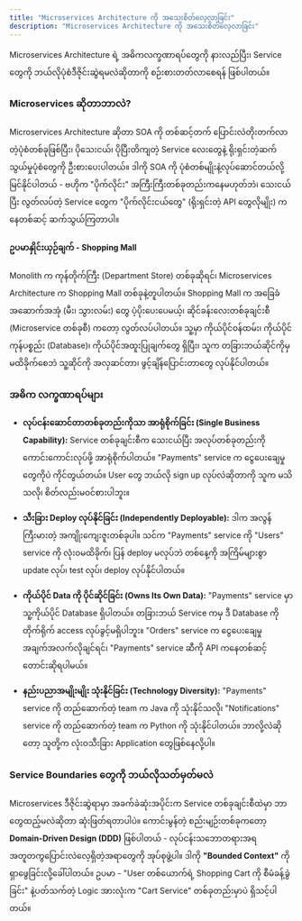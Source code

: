 ```yaml
---
title: "Microservices Architecture ကို အသေးစိတ်လေ့လာခြင်း"
description: "Microservices Architecture ကို အသေးစိတ်လေ့လာခြင်း"
---
```



<Aside title="ရည်ရွယ်ချက်">
  Microservices Architecture ရဲ့ အဓိကလက္ခဏာရပ်တွေကို နားလည်ပြီး၊ Service တွေကို ဘယ်လိုပုံစံဒီဇိုင်းဆွဲရမလဲဆိုတာကို စဉ်းစားတတ်လာစေရန် ဖြစ်ပါတယ်။
</Aside>

### Microservices ဆိုတာဘာလဲ?
Microservices Architecture ဆိုတာ SOA ကို တစ်ဆင့်တက် ပြောင်းလဲတိုးတက်လာတဲ့ပုံစံတစ်ခုဖြစ်ပြီး၊ ပိုသေးငယ်၊ ပိုပြီးတိကျတဲ့ Service လေးတွေနဲ့ ရိုးရှင်းတဲ့ဆက်သွယ်မှုပုံစံတွေကို ဦးစားပေးပါတယ်။ ဒါကို SOA ကို ပုံစံတစ်မျိုးနဲ့လုပ်ဆောင်တယ်လို့ မြင်နိုင်ပါတယ် - ဗဟိုက "ပိုက်လိုင်း" အကြီးကြီးတစ်ခုတည်းကနေမဟုတ်ဘဲ၊ သေးငယ်ပြီး လွတ်လပ်တဲ့ Service တွေက "ပိုက်လိုင်းငယ်တွေ" (ရိုးရှင်းတဲ့ API တွေလိုမျိုး) ကနေတစ်ဆင့် ဆက်သွယ်ကြတာပါ။

#### ဥပမာနှိုင်းယှဉ်ချက် - Shopping Mall
Monolith က ကုန်တိုက်ကြီး (Department Store) တစ်ခုဆိုရင်၊ Microservices Architecture က Shopping Mall တစ်ခုနဲ့တူပါတယ်။ Shopping Mall က အခြေခံအဆောက်အအုံ (မီး၊ သွားလမ်း) တွေ ပံ့ပိုးပေးပေမယ့်၊ ဆိုင်ခန်းလေးတစ်ခုချင်းစီ (Microservice တစ်ခုစီ) ကတော့ လွတ်လပ်ပါတယ်။ သူ့မှာ ကိုယ်ပိုင်ဝန်ထမ်း၊ ကိုယ်ပိုင်ကုန်ပစ္စည်း (Database)၊ ကိုယ်ပိုင်အထူးပြုချက်တွေ ရှိပြီး၊ သူက တခြားဘယ်ဆိုင်ကိုမှ မထိခိုက်စေဘဲ သူ့ဆိုင်ကို အလှဆင်တာ၊ ဖွင့်ချိန်ပြောင်းတာတွေ လုပ်နိုင်ပါတယ်။

<ContentImage src={microservice} alt="Microservices" />

### အဓိက လက္ခဏာရပ်များ

-   **လုပ်ငန်းဆောင်တာတစ်ခုတည်းကိုသာ အာရုံစိုက်ခြင်း (Single Business Capability):** Service တစ်ခုချင်းစီက သေးငယ်ပြီး အလုပ်တစ်ခုတည်းကို ကောင်းကောင်းလုပ်ဖို့ အာရုံစိုက်ပါတယ်။ "Payments" service က ငွေပေးချေမှုတွေကိုပဲ ကိုင်တွယ်တယ်။ User တွေ ဘယ်လို sign up လုပ်လဲဆိုတာကို သူက မသိသလို၊ စိတ်လည်းမဝင်စားပါဘူး။

-   **သီးခြား Deploy လုပ်နိုင်ခြင်း (Independently Deployable):** ဒါက အလွန်ကြီးမားတဲ့ အကျိုးကျေးဇူးတစ်ခုပါ။ သင်က "Payments" service ကို "Users" service ကို လုံးဝမထိခိုက်၊ ပြန် deploy မလုပ်ဘဲ တစ်နေ့ကို အကြိမ်များစွာ update လုပ်၊ test လုပ်၊ deploy လုပ်နိုင်ပါတယ်။

-   **ကိုယ်ပိုင် Data ကို ပိုင်ဆိုင်ခြင်း (Owns Its Own Data):** "Payments" service မှာ သူ့ကိုယ်ပိုင် Database ရှိပါတယ်။ တခြားဘယ် Service ကမှ ဒီ Database ကို တိုက်ရိုက် access လုပ်ခွင့်မရှိပါဘူး။ "Orders" service က ငွေပေးချေမှုအချက်အလက်လိုချင်ရင်၊ "Payments" service ဆီကို API ကနေတစ်ဆင့် တောင်းဆိုရပါမယ်။

-   **နည်းပညာအမျိုးမျိုး သုံးနိုင်ခြင်း (Technology Diversity):** "Payments" service ကို တည်ဆောက်တဲ့ team က Java ကို သုံးနိုင်သလို၊ "Notifications" service ကို တည်ဆောက်တဲ့ team က Python ကို သုံးနိုင်ပါတယ်။ ဘာလို့လဲဆိုတော့ သူတို့က လုံးဝသီးခြား Application တွေဖြစ်နေလို့ပါ။

### Service Boundaries တွေကို ဘယ်လိုသတ်မှတ်မလဲ
Microservices ဒီဇိုင်းဆွဲရာမှာ အခက်ခဲဆုံးအပိုင်းက Service တစ်ခုချင်းစီထဲမှာ ဘာတွေထည့်မလဲဆိုတာ ဆုံးဖြတ်ရတာပါပဲ။ ကောင်းမွန်တဲ့ စည်းမျဉ်းတစ်ခုကတော့ **Domain-Driven Design (DDD)** ဖြစ်ပါတယ် - လုပ်ငန်းသဘောတရားအရ အတူတကွပြောင်းလဲလေ့ရှိတဲ့အရာတွေကို အုပ်စုဖွဲ့ပါ။ ဒါကို **"Bounded Context"** ကို ရှာဖွေခြင်းလို့ခေါ်ပါတယ်။ ဥပမာ - "User တစ်ယောက်ရဲ့ Shopping Cart ကို စီမံခန့်ခွဲခြင်း" နဲ့ပတ်သက်တဲ့ Logic အားလုံးက "Cart Service" တစ်ခုတည်းမှာပဲ ရှိသင့်ပါတယ်။